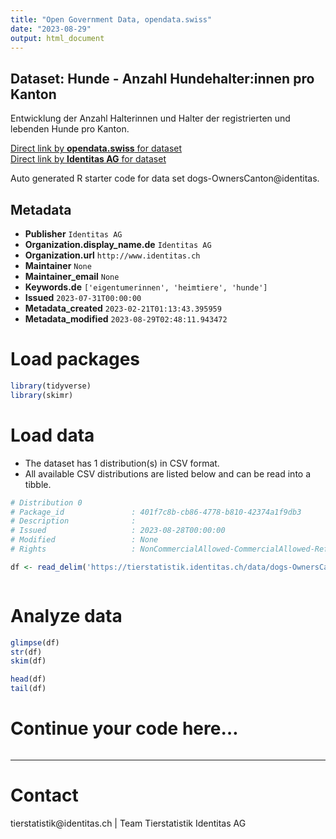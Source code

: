 ```yaml
---
title: "Open Government Data, opendata.swiss"
date: "2023-08-29"
output: html_document
---
```


## Dataset: Hunde - Anzahl Hundehalter:innen pro Kanton

Entwicklung der Anzahl Halterinnen und Halter der registrierten und lebenden Hunde pro Kanton.

[Direct link by **opendata.swiss** for dataset](https://opendata.swiss/de/dataset/hunde-anzahl-hundehalter-innen-pro-kanton)<br>
[Direct link by **Identitas AG** for dataset](https://tierstatistik.identitas.ch/)

Auto generated R starter code for data set dogs-OwnersCanton@identitas.

## Metadata

- **Publisher** `Identitas AG`
- **Organization.display_name.de** `Identitas AG`
- **Organization.url** `http://www.identitas.ch`
- **Maintainer** `None`
- **Maintainer_email** `None`
- **Keywords.de** `['eigentumerinnen', 'heimtiere', 'hunde']`
- **Issued** `2023-07-31T00:00:00`
- **Metadata_created** `2023-02-21T01:13:43.395959`
- **Metadata_modified** `2023-08-29T02:48:11.943472`


# Load packages

```r

library(tidyverse)
library(skimr)

```

# Load data

-   The dataset has 1 distribution(s) in CSV format.
-   All available CSV distributions are listed below and can be read into a tibble.

```r

# Distribution 0
# Package_id               : 401f7c8b-cb86-4778-b810-42374a1f9db3
# Description              : 
# Issued                   : 2023-08-28T00:00:00
# Modified                 : None
# Rights                   : NonCommercialAllowed-CommercialAllowed-ReferenceRequired

df <- read_delim('https://tierstatistik.identitas.ch/data/dogs-OwnersCanton.csv')



```

# Analyze data

```r

glimpse(df)
str(df)
skim(df)

head(df)
tail(df)

```

# Continue your code here...

```r

```

------------------------------------------------------------------------

# Contact

tierstatistik@identitas.ch | Team Tierstatistik Identitas AG
